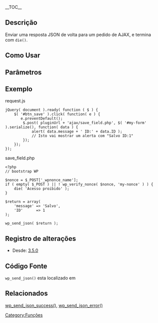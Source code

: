 
{{Languages|
{{en|Function Reference/wp_send_json}}
{{pt-br|Referência de Função/wp_send_json}}
}}
{{Comunidade WP-Brasil}}
__TOC__
== Descrição ==

Enviar uma resposta JSON de volta para um pedido de AJAX, e termina com <tt>die()</tt>.

== Como Usar ==

 <?php wp_send_json( $response ); ?>

== Parâmetros ==
{{Parameter|$response|mixed|Variável (geralmente um array ou objeto) para codificar como JSON, em seguida é imprimido e morre.|obrigatório}}

== Exemplo ==

request.js

<pre>
jQuery( document ).ready( function ( $ ) {
    $( '#btn_save' ).click( function( e ) {
       e.preventDefault();
        $.post( pluginUrl + 'ajax/save_field.php', $( '#my-form' ).serialize(), function( data ) {
            alert( data.message + ' ID:' + data.ID );
            // Isto vai mostrar um alerta com "Salvo ID:1"
        });
    });
});
</pre>

save_field.php

<pre>
<?php
// bootstrap WP

$nonce = $_POST['_wpnonce_name'];
if ( empty( $_POST ) || ! wp_verify_nonce( $nonce, 'my-nonce' ) ) {
    die( 'Acesso proibido' );
}

$return = array(
    'message' => 'Salvo',
    'ID'      => 1
);

wp_send_json( $return );
</pre>

== Registro de alterações ==

* Desde: [[Version_3.5|3.5.0]]

== Código Fonte ==

<tt>wp_send_json()</tt> esta localizado em {{Trac|wp-includes/functions.php}}

== Relacionados ==
[[Function_Reference/wp send json success|wp_send_json_success()]], [[Function_Reference/wp send json error|wp_send_json_error()]]

{{DEFAULTSORT:W}}
[[Category:Funções]]